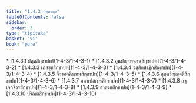 ```yaml
---
title: "1.4.3 ปตฺตวคฺค"
tableOfContents: false
sidebar:
  order: 3
type: "tipitaka"
basket: "vi"
book: "para"
---
```



<DynamicBreadcrumb />



<TableOfContents book="para" section="1.4.3">
* [1.4.3.1 ปตฺตสิกฺขาปท](1-4-3/1-4-3-1)
* [1.4.3.2 อูนปญฺจพนฺธนสิกฺขาปท](1-4-3/1-4-3-2)
* [1.4.3.3 เภสชฺชสิกฺขาปท](1-4-3/1-4-3-3)
* [1.4.3.4 วสฺสิกสาฏิกสิกฺขาปท](1-4-3/1-4-3-4)
* [1.4.3.5 จีวรอจฺฉินฺทนสิกฺขาปท](1-4-3/1-4-3-5)
* [1.4.3.6 สุตฺตวิญฺญตฺติสิกฺขาปท](1-4-3/1-4-3-6)
* [1.4.3.7 มหาเปสการสิกฺขาปท](1-4-3/1-4-3-7)
* [1.4.3.8 อจฺเจกจีวรสิกฺขาปท](1-4-3/1-4-3-8)
* [1.4.3.9 สาสงฺกสิกฺขาปท](1-4-3/1-4-3-9)
* [1.4.3.10 ปริณตสิกฺขาปท](1-4-3/1-4-3-10)
</TableOfContents>
